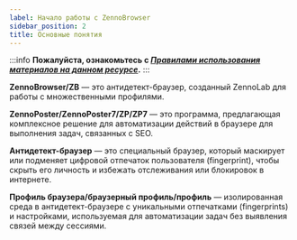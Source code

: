 ```yaml
---
label: Начало работы с ZennoBrowser
sidebar_position: 2
title: Основные понятия
---
```


:::info **Пожалуйста, ознакомьтесь с [*Правилами использования материалов на данном ресурсе*](../Disclaimer).**
:::

**ZennoBrowser/ZB** — это антидетект-браузер, созданный ZennoLab для работы с множественными профилями.

**ZennoPoster/ZennoPoster7/ZP/ZP7** — это программа, предлагающая комплексное решение для автоматизации действий в браузере для выполнения задач, связанных с SEO.
  
**Антидетект-браузер** — это специальный браузер, который маскирует или подменяет цифровой отпечаток пользователя (fingerprint), чтобы скрыть его личность и избежать отслеживания или блокировок в интернете.

**Профиль браузера/браузерный профиль/профиль** — изолированная среда в антидетект-браузере с уникальными отпечатками (fingerprints) и настройками, используемая для автоматизации задач без выявления связей между сессиями.


